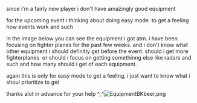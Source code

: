 since i'm a fairly new player i don't have amazingly good equipment 

for the upcoming event i thinking about doing easy mode  to get a feeling how events work and such

in the image below you can see the equipment i got atm. i have been focusing on fighter planes for the past few weeks. and i don't know what other equipment i should definitly get before the event. should i get more fighterplanes  or should i focus on getting somethinng else like radars and such and how many should i get of each equipment.

again this is only for easy mode to get a feeling, i just want to know what i shoul prioritize to get 

thanks alot in advance for your help ^_^[[File:EquipmentBKbeer.png|thumb]]<ac_metadata title="can you give me advice for which equipment to get for easy mode please"> </ac_metadata>